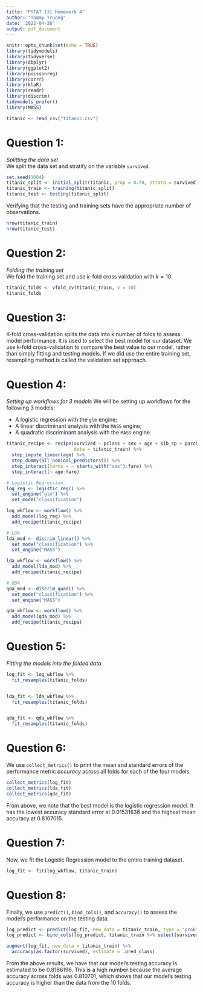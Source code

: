 ---
title: "PSTAT 131 Homework 4"
author: "Tammy Truong"
date: '2022-04-26'
output: pdf_document
---

```{r setup, include=FALSE}
knitr::opts_chunk$set(echo = TRUE)
library(tidymodels)
library(tidyverse)
library(dbplyr)
library(ggplot2)
library(poissonreg)
library(corrr)
library(klaR)
library(readr)
library(discrim)
tidymodels_prefer()
library(MASS)

titanic <- read_csv("titanic.csv")
```
# Question 1: 
*Splitting the data set*  
We split the data set and stratify on the variable `survived`. 
```{r}
set.seed(1004)
titanic_split <- initial_split(titanic, prop = 0.70, strata = survived)
titanic_train <- training(titanic_split)
titanic_test <- testing(titanic_split)
```

Verifying that the testing and training sets have the appropriate number of observations.
```{r}
nrow(titanic_train)
nrow(titanic_test)
```
# Question 2:
*Folding the training set*  
We fold the training set and use *k*-fold cross validation with $k = 10$.
```{r}
titanic_folds <- vfold_cv(titanic_train, v = 10)
titanic_folds
```

# Question 3:

K-fold cross-validation splits the data into k number of folds to assess model performance. It is used to select the best model for our dataset. We use k-fold cross-validation to compare the best value to our model, rather than simply fitting and testing models. If we did use the entire training set, resampling method is called the validation set approach. 


# Question 4:
*Setting up workflows for 3 models*
We will be setting up workflows for the following 3 models:  

-  A logistic regression with the `glm` engine;  
-  A linear discriminant analysis with the `MASS` engine;  
-  A quadratic discriminant analysis with the `MASS` engine.  
```{r}
titanic_recipe <- recipe(survived ~ pclass + sex + age + sib_sp + parch + fare, 
                         data = titanic_train) %>%
  step_impute_linear(age) %>%
  step_dummy(all_nominal_predictors()) %>%
  step_interact(terms = ~ starts_with("sex"):fare) %>%
  step_interact(~ age:fare)
```

```{r}
# Logistic Regression
log_reg <- logistic_reg() %>% 
  set_engine("glm") %>% 
  set_mode("classification")

log_wkflow <- workflow() %>% 
  add_model(log_reg) %>% 
  add_recipe(titanic_recipe)
```

```{r}
# LDA
lda_mod <- discrim_linear() %>% 
  set_mode("classification") %>% 
  set_engine("MASS")

lda_wkflow <- workflow() %>% 
  add_model(lda_mod) %>% 
  add_recipe(titanic_recipe)
```

```{r}
# QDA
qda_mod <- discrim_quad() %>% 
  set_mode("classification") %>% 
  set_engine("MASS")

qda_wkflow <- workflow() %>% 
  add_model(qda_mod) %>% 
  add_recipe(titanic_recipe)
```

# Question 5:
*Fitting the models into the folded data*
```{r}
log_fit <- log_wkflow %>%
  fit_resamples(titanic_folds)


lda_fit <- lda_wkflow %>%
  fit_resamples(titanic_folds)


qda_fit <- qda_wkflow %>%
  fit_resamples(titanic_folds)
```

# Question 6:
We use `collect_metrics()` to print the mean and standard errors of the performance metric *accuracy* across all folds for each of the four models. 

```{r}
collect_metrics(log_fit)
collect_metrics(lda_fit)
collect_metrics(qda_fit)
```
From above, we note that the best model is the logistic regression model. It has the lowest accuracy standard error at 0.01531636 and the highest mean accuracy at 0.8107015.

# Question 7:
Now, we fit the Logistic Regression model to the entire training dataset.
```{r}
log_fit <- fit(log_wkflow, titanic_train)
```

# Question 8:
Finally, we use `predict()`, `bind_cols()`, and `accuracy()` to assess the model's performance on the testing data.
```{r}
log_predict <- predict(log_fit, new_data = titanic_train, type = "prob")
log_predict <- bind_cols(log_predict, titanic_train %>% select(survived))

augment(log_fit, new_data = titanic_train) %>%
  accuracy(as.factor(survived), estimate = .pred_class)
```

From the above results, we have that our model's testing accuracy is estimated to be 0.8186196. This is a high number because the average accuracy across folds was 0.810701, which shows that our model's testing accuracy is higher than the data from the 10 folds. 